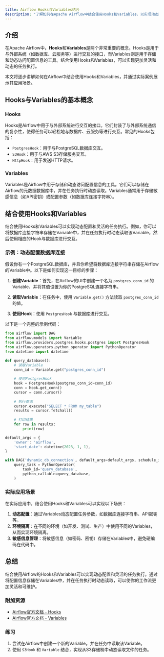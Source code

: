 ```yaml
---
title: Airflow Hooks与Variables结合
description: "了解如何在Apache Airflow中结合使用Hooks和Variables，以实现动态配置和灵活的任务执行。"
---
```


## 介绍

在Apache Airflow中，**Hooks**和**Variables**是两个非常重要的概念。Hooks是用于与外部系统（如数据库、云服务等）进行交互的接口，而Variables则是用于存储和动态访问配置信息的工具。结合使用Hooks和Variables，可以实现更加灵活和动态的任务执行。

本文将逐步讲解如何在Airflow中结合使用Hooks和Variables，并通过实际案例展示其应用场景。

## Hooks与Variables的基本概念

### Hooks

Hooks是Airflow中用于与外部系统进行交互的接口。它们封装了与外部系统通信的复杂性，使得任务可以轻松地与数据库、云服务等进行交互。常见的Hooks包括：

- `PostgresHook`：用于与PostgreSQL数据库交互。
- `S3Hook`：用于与AWS S3存储服务交互。
- `HttpHook`：用于发送HTTP请求。

### Variables

Variables是Airflow中用于存储和动态访问配置信息的工具。它们可以存储在Airflow的元数据数据库中，并在任务执行时动态读取。Variables通常用于存储敏感信息（如API密钥）或配置参数（如数据库连接字符串）。

## 结合使用Hooks和Variables

结合使用Hooks和Variables可以实现动态配置和灵活的任务执行。例如，你可以将数据库连接字符串存储在Variable中，并在任务执行时动态读取该Variable，然后使用相应的Hook与数据库进行交互。

### 示例：动态配置数据库连接

假设你有一个PostgreSQL数据库，并且你希望将数据库连接字符串存储在Airflow的Variable中。以下是如何实现这一目标的步骤：

1. **创建Variable**：首先，在Airflow的UI中创建一个名为 `postgres_conn_id` 的Variable，并将其值设置为你的PostgreSQL连接字符串。

2. **读取Variable**：在任务中，使用 `Variable.get()` 方法读取 `postgres_conn_id` 的值。

3. **使用Hook**：使用 `PostgresHook` 与数据库进行交互。

以下是一个完整的示例代码：

```python
from airflow import DAG
from airflow.models import Variable
from airflow.providers.postgres.hooks.postgres import PostgresHook
from airflow.operators.python_operator import PythonOperator
from datetime import datetime

def query_database():
    # 读取Variable
    conn_id = Variable.get("postgres_conn_id")
    
    # 使用PostgresHook
    hook = PostgresHook(postgres_conn_id=conn_id)
    conn = hook.get_conn()
    cursor = conn.cursor()
    
    # 执行查询
    cursor.execute("SELECT * FROM my_table")
    results = cursor.fetchall()
    
    # 打印结果
    for row in results:
        print(row)

default_args = {
    'owner': 'airflow',
    'start_date': datetime(2023, 1, 1),
}

with DAG('dynamic_db_connection', default_args=default_args, schedule_interval='@daily') as dag:
    query_task = PythonOperator(
        task_id='query_database',
        python_callable=query_database,
    )
```

### 实际应用场景

在实际应用中，结合使用Hooks和Variables可以实现以下场景：

1. **动态配置**：通过Variables动态配置任务参数，如数据库连接字符串、API密钥等。
2. **环境隔离**：在不同的环境（如开发、测试、生产）中使用不同的Variables，从而实现环境隔离。
3. **敏感信息管理**：将敏感信息（如密码、密钥）存储在Variables中，避免硬编码在代码中。

## 总结

结合使用Airflow的Hooks和Variables可以实现动态配置和灵活的任务执行。通过将配置信息存储在Variables中，并在任务执行时动态读取，可以使你的工作流更加灵活和可维护。

### 附加资源

- [Airflow官方文档 - Hooks](https://airflow.apache.org/docs/apache-airflow/stable/concepts/hooks.html)
- [Airflow官方文档 - Variables](https://airflow.apache.org/docs/apache-airflow/stable/concepts/variables.html)

### 练习

1. 尝试在Airflow中创建一个新的Variable，并在任务中读取该Variable。
2. 使用 `S3Hook` 和 `Variable` 结合，实现从S3存储桶中动态读取文件的任务。
